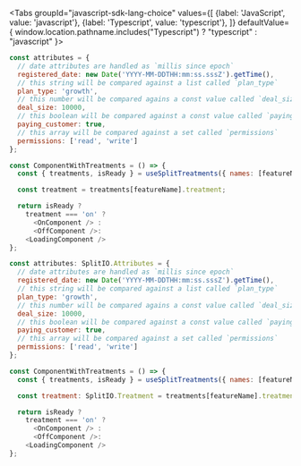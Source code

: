 
<Tabs
  groupId="javascript-sdk-lang-choice"
  values={[
    {label: 'JavaScript', value: 'javascript'},
    {label: 'Typescript', value: 'typescript'},
  ]} defaultValue={ window.location.pathname.includes("Typescript") ? "typescript" : "javascript" }>
  <TabItem value="javascript">

```javascript
const attributes = {
  // date attributes are handled as `millis since epoch`
  registered_date: new Date('YYYY-MM-DDTHH:mm:ss.sssZ').getTime(),
  // this string will be compared against a list called `plan_type`
  plan_type: 'growth',
  // this number will be compared agains a const value called `deal_size`
  deal_size: 10000,
  // this boolean will be compared against a const value called `paying_customer`
  paying_customer: true,
  // this array will be compared against a set called `permissions`
  permissions: ['read', 'write']
};

const ComponentWithTreatments = () => {
  const { treatments, isReady } = useSplitTreatments({ names: [featureName], attributes: attributes });

  const treatment = treatments[featureName].treatment;

  return isReady ?
    treatment === 'on' ? 
      <OnComponent /> : 
      <OffComponent />:
    <LoadingComponent />
};
```

  </TabItem>
  <TabItem value="typescript">

```javascript
const attributes: SplitIO.Attributes = {
  // date attributes are handled as `millis since epoch`
  registered_date: new Date('YYYY-MM-DDTHH:mm:ss.sssZ').getTime(),
  // this string will be compared against a list called `plan_type`
  plan_type: 'growth',
  // this number will be compared agains a const value called `deal_size`
  deal_size: 10000,
  // this boolean will be compared against a const value called `paying_customer`
  paying_customer: true,
  // this array will be compared against a set called `permissions`
  permissions: ['read', 'write']
};

const ComponentWithTreatments = () => {
  const { treatments, isReady } = useSplitTreatments({ names: [featureName], attributes: attributes });

  const treatment: SplitIO.Treatment = treatments[featureName].treatment;

  return isReady ?
    treatment === 'on' ? 
      <OnComponent /> : 
      <OffComponent />:
    <LoadingComponent />
};
```

  </TabItem>
</Tabs>